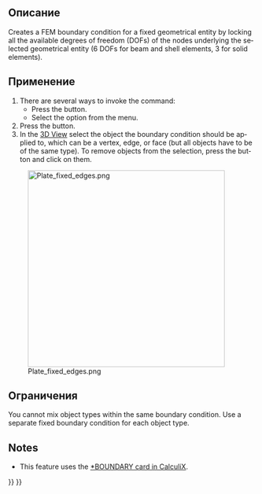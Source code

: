 <languages/>

<div class="mw-translate-fuzzy">
{{Docnav/ru
|[[FEM_ConstraintTransform/ru|Constraint transform]]
|[[FEM_ConstraintDisplacement/ru|Ограничение перемещения]]
|[[FEM_Workbench/ru|FEM]]
|IconL=FEM_ConstraintTransform.svg
|IconR=FEM_ConstraintDisplacement.svg
|IconC=Workbench_FEM.svg
}}
</div>

<div class="mw-translate-fuzzy">
{{GuiCommand/ru
|Name=FEM ConstraintFixed
|Name/ru=FEM ConstraintFixed
|MenuLocation=Model → Mechanical Constraints → Constraint fixed
|Workbenches=[[FEM_Workbench/ru|FEM]]
|Shortcut=
|SeeAlso=[[FEM_tutorial/ru|FEM tutorial]]
}}
</div>

<span id="Description"></span>
==Описание==

<div lang="en" dir="ltr" class="mw-content-ltr">
Creates a FEM boundary condition for a fixed geometrical entity by locking all the available degrees of freedom (DOFs) of the nodes underlying the selected geometrical entity (6 DOFs for beam and shell elements, 3 for solid elements).
</div>

<span id="Usage"></span>
==Применение==

<div lang="en" dir="ltr" class="mw-content-ltr">
# There are several ways to invoke the command:
#* Press the {{Button|[[Image:FEM_ConstraintFixed.svg|16px]] [[FEM_ConstraintFixed|Fixed Boundary Condition]]}} button.
#* Select the {{MenuCommand|Model → Mechanical Boundary Conditions and Loads → [[Image:FEM_ConstraintFixed.svg|16px]] Fixed Boundary Condition}} option from the menu.
# Press the {{Button|Add}} button.
# In the [[3D_View|3D View]] select the object the boundary condition should be applied to, which can be a vertex, edge, or face (but all objects have to be of the same type). To remove objects from the selection, press the {{Button|Remove}} button and click on them.
</div>

[[Image:Plate_fixed_edges.png|400px]]

<div lang="en" dir="ltr" class="mw-content-ltr">
{{Caption|Square plate fixed (clamped) on all edges.}}
</div>

<span id="Limitations"></span>
==Ограничения==

<div lang="en" dir="ltr" class="mw-content-ltr">
You cannot mix object types within the same boundary condition. Use a separate fixed boundary condition for each object type.
</div>

<div lang="en" dir="ltr" class="mw-content-ltr">
==Notes==
</div>

<div lang="en" dir="ltr" class="mw-content-ltr">
* This feature uses the [https://web.mit.edu/calculix_v2.7/CalculiX/ccx_2.7/doc/ccx/node163.html *BOUNDARY card in CalculiX].
</div>


<div class="mw-translate-fuzzy">
{{Docnav/ru
|[[FEM_ConstraintTransform/ru|Constraint transform]]
|[[FEM_ConstraintDisplacement/ru|Ограничение перемещения]]
|[[FEM_Workbench/ru|FEM]]
|IconL=FEM_ConstraintTransform.svg
|IconR=FEM_ConstraintDisplacement.svg
|IconC=Workbench_FEM.svg
}}
</div>

{{FEM_Tools_navi{{#translation:}}}}
{{Userdocnavi{{#translation:}}}}